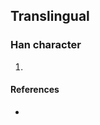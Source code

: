 {{character info/new}}
==Translingual==

===Han character===
{{Han char|rn=9|rad=人|as=12|sn=14|four=|canj=OJTY|ids=⿰亻寒}}

# {{defn|Han|sort=人12}}

====References====
* {{Han ref|kx=0118.051|dkj=|dj=|hdz=|uh=348F|ud=13455|bh=|bd=}}